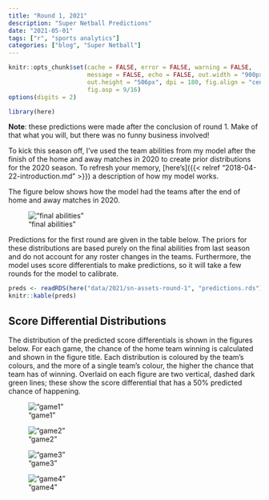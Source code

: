 ```yaml
---
title: "Round 1, 2021"
description: "Super Netball Predictions"
date: "2021-05-01"
tags: ["r", "sports analytics"]
categories: ["blog", "Super Netball"]
---
```


<!-- Time-stamp: <2021-05-03 18:32:28 (sprazza)> -->

```r
knitr::opts_chunk$set(cache = FALSE, error = FALSE, warning = FALSE,
                      message = FALSE, echo = FALSE, out.width = "900px",
                      out.height = "506px", dpi = 180, fig.align = "center",
                      fig.asp = 9/16)
options(digits = 2)

```

```r
library(here)

```

**Note**: these predictions were made after the conclusion of round 1. Make of that what you will, but there was no funny business involved!

To kick this season off, I've used the team abilities from my model after the finish of the home and away matches in 2020 to create prior distributions for the 2020 season. To refresh your memory, [here's]({{< relref "2018-04-22-introduction.md" >}}) a description of how my model works.

The figure below shows how the model had the teams after the end of home and away matches in 2020.

!["final abilities"](/sn-assets/2021/round1/abilities-latest.png)

Predictions for the first round are given in the table below. The priors for these distributions are based purely on the final abilities from last season and do not account for any roster changes in the teams. Furthermore, the model uses score differentials to make predictions, so it will take a few rounds for the model to calibrate.

```r
preds <- readRDS(here("data/2021/sn-assets-round-1", "predictions.rds"))
knitr::kable(preds)

```

## Score Differential Distributions

The distribution of the predicted score differentials is shown in the figures below. For each game, the chance of the home team winning is calculated and shown in the figure title. Each distribution is coloured by the team's colours, and the more of a single team's colour, the higher the chance that team has of winning. Overlaid on each figure are two vertical, dashed dark green lines; these show the score differential that has a 50% predicted chance of happening.

!["game1"](/sn-assets/2021/round1/game-1.png)

!["game2"](/sn-assets/2021/round1/game-2.png)

!["game3"](/sn-assets/2021/round1/game-3.png)

!["game4"](/sn-assets/2021/round1/game-4.png)
